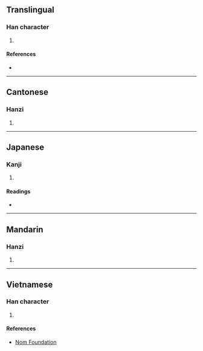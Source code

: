 {{character info/new}}
==Translingual==

===Han character===
{{Han char|rn=75|rad=木|as=12|sn=16|four=43996|canj=DKCF|ids=⿰木尞}}

# {{defn|Han|sort=木12}}

====References====
* {{Han ref|kx=0553.100|dkj=15534|dj=0941.220|hdz=21290.040|uh=6A51|ud=27217|bh=E9C9|bd=59849}}

----

==Cantonese==

===Hanzi===
{{yue-hanzi|jyut=[[lou5]], [[liu4]]|y=lou5, liu4}}

# {{defn|lang=yue|sort=木12}}

----

==Japanese==

===Kanji===
{{ja-kanji|grade=|rs=木12}}

# {{defn|lang=ja|sort=木12}}

====Readings====
* {{ja-readings|on=[[ろう]] (rō)|kun=[[たるき]] (taruki)}}

----

==Mandarin==

===Hanzi===
{{cmn-hanzi|pin=[[lǎo]] ([[lao3]]), [[liáo]] ([[liao2]])|wg=lao<sup>3</sup>, liao<sup>2</sup>}}

# {{defn|lang=cmn|sort=木12}}

----

==Vietnamese==

===Han character===
{{vi-readings|rs=木12| hanviet = [[lèo]], [[lạo]], [[rều]]}}

# {{defn|lang=vi|sort=木12}}

====References====
* [http://nomfoundation.org/common/nom_details.php?codepoint=6a51 Nom Foundation]